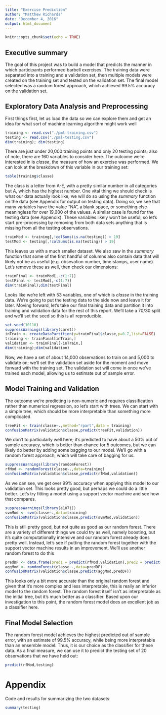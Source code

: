 ```yaml
---
title: "Exercise Prediction"
author: "Matthew Richards"
date: "December 4, 2016"
output: html_document
---
```


```r
knitr::opts_chunk$set(echo = TRUE)
```


## Executive summary

The goal of this project was to build a model that predicts the manner in which participants performed barbell exercises. The training data were separated into a training and a validation set, then multiple models were created on the training set and tested on the validation set. The final model selected was a random forest approach, which achieved 99.5% accuracy on the validation set.

## Exploratory Data Analysis and Preprocessing

First things first, let us load the data so we can explore them and get an idea for what sort of machine learning algorithm might work well

```r
training <- read.csv("./pml-training.csv")
testing <- read.csv("./pml-testing.csv")
dim(training); dim(testing)
```

There are just under 20,000 training points and only 20 testing points; also of note, there are 160 variables to consider here. The outcome we're interested in is *classe*, the measure of how an exercise was performed. We can look at the breakdown of this variable in our training set:

```r
table(training$classe)
```

The class is a letter from A-E, with a pretty similar number in all categories but A, which has the highest number. One vital thing we should check is what our data actually look like; we will do so using the *summary* function on the data (see Appendix for output on testing data). Doing so, we see that many variables have the value "NA", a blank space, or something else meaningless for over 19,000 of the values. A similar case is found for the testing data (see Appendix). These variables likely won't be useful, so let's start pre-processing by removing from both data sets anything that is missing from all the testing observations. 

```r
trainMod <- training[,!colSums(is.na(testing)) > 19]
testMod <- testing[,!colSums(is.na(testing)) > 19]
```

This leaves us with a much smaller dataset. We also saw in the *summary* function that some of the first handful of columns also contain data that will likely not be as useful (e.g. obsevation number, time stamps, user name). Let's remove these as well, then check our dimensions:

```r
trainFinal <- trainMod[,-c(1:7)]
testFinal <- testMod[,-c(1:7)]
dim(trainFinal);dim(testFinal)
```

Looks like we're left with 53 variables, one of which is *classe* in the training data. We're going to put the testing data to the side now and leave it for later. Moving forward, let's take our final training data and partition it into training and validation data for the rest of this report. We'll take a 70/30 split and we'll set the seed so this is all reproducible. 

```r
set.seed(10110)
suppressWarnings(library(caret))
inTrain <- createDataPartition(y=trainFinal$classe,p=0.7,list=FALSE)
training <- trainFinal[inTrain,]
validation <- trainFinal[-inTrain,]
dim(training);dim(validation)
```

Now, we have a set of about 14,000 observations to train on and 5,000 to validate on; we'll set the validation set aside for the moment and move forward with the training set. The validation set will come in once we've trained each model, allowing us to estimate out of sample error. 

## Model Training and Validation

The outcome we're predicting is non-numeric and requires classification rather than numerical regression, so let's start with trees. We can start with a simple tree, which should be more interpretable than something more complicated. 

``` r
treeFit <- train(classe~.,method="rpart",data = training)
confusionMatrix(validation$classe,predict(treeFit,validation))
```

We don't to particularly well here; it's predicted to have about a 50% out of sample accuracy, which is better than chance for 5 outcomes, but we can likely do better by adding some bagging to our model. We'll go with a random forest approach, which will take care of bagging for us. 

```r
suppressWarnings(library(randomForest))
rfMod <- randomForest(classe~.,data=training)
confusionMatrix(validation$classe,predict(rfMod,validation))
```

As we can see, we get over 99% accuracy when applying this model to our validation set. This looks pretty good, but perhaps we could do a little better. Let's try fitting a model using a support vector machine and see how that compares. 

```r
suppressWarnings(library(e1071))
svmMod <- svm(classe~.,data=training)
confusionMatrix(validation$classe,predict(svmMod,validation))
```

This is still pretty good, but not quite as good as our random forest. There are a variety of different things we could try as well, namely boosting, but it's quite computationally intensive and our random forest already does pretty well. Instead, let's see if putting the random forest together with the support vector machine results in an improvement. We'll use another random forest to do this

```r
predDF <- data.frame(pred1 = predict(rfMod,validation),pred2 = predict(svmMod,validation),classe=validation$classe)
aggMod <- randomForest(classe~.,data=predDF)
confusionMatrix(validation$classe,predict(aggMod,predDF))
```

This looks only a bit more accurate than the original random forest and given that it's more complex and less interpretable, this is really an inferior model to the random forest. The random forest itself isn't as interpretable as the initial tree, but it's much better as a classifier. Based upon our investigation to this point, the random forest model does an excellent job as a classifier here. 


## Final Model Selection

The random forest model achieves the highest predicted out of sample error, with an estimate of 99.5% accuracy, while being more interpretable than an ensemble model. Thus, it is our choice as the classifier for these data. As a final measure, we can use it to predict the testing set of 20 observations that we have held out:

```r
predict(rfMod,testing)
```

\pagebreak

# Appendix

Code and results for summarizing the two datasets:

```r
summary(testing)
```